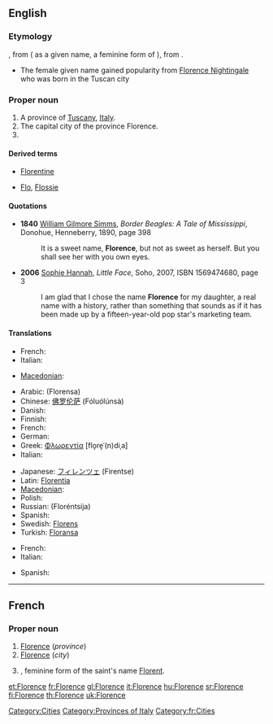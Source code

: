 ==English==

===Etymology===
{{etyl|fr|en}} {{term|Florence|lang=fr}}, from {{etyl|la|en}} {{term|Florentia|lang=la}} ( as a given name, a feminine form of {{term|Florentius|lang=la}}), from {{term|florens||flowering, flourishing|lang=la}}.
* The female given name gained popularity from [[w:Florence Nightingale|Florence Nightingale]] who was born in the Tuscan city

===Proper noun===
{{en-proper noun}}

# A province of [[Tuscany]], [[Italy]].
# The capital city of the province Florence.
# {{given name|female|from=Latin}}

====Derived terms====
* [[Florentine]]
* {{i-c|pet forms of the given name}} [[Flo]], [[Flossie]]

====Quotations====
* '''1840''' [[w:William Gilmore Simms|William Gilmore Simms]], ''Border Beagles: A Tale of Mississippi'', Donohue, Henneberry, 1890, page 398
*: It is a sweet name, '''Florence''', but not as sweet as herself. But you shall see her with you own eyes.
* '''2006''' [[w:Sophie Hannah|Sophie Hannah]], ''Little Face'', Soho, 2007, ISBN 1569474680, page 3
*: I am glad that I chose the name '''Florence''' for my daughter, a real name with a history, rather than something that sounds as if it has been made up by a fifteen-year-old pop star's marketing team.

====Translations====
{{trans-top|province}}
* French: {{t+|fr|Florence}}
* Italian: {{t+|it|Firenze}}
{{trans-mid}}
* [[Macedonian]]: {{t|mk|Фиренца|f|tr=Firénca|sc=Cyrl}}
{{trans-bottom}}

{{trans-top|city}}
* Arabic: {{Arab|[[فلورنسا]]}} (Florensa)
* Chinese: [[佛罗伦萨]] (Fóluólúnsà)
* Danish: {{t-|da|Firenze}}
* Finnish: {{t+|fi|Firenze}}
* French: {{t+|fr|Florence}}
* German: {{t+|de|Florenz}}
* Greek: [[Φλωρεντία]] [flo̞re̞ˈ(n)diˌa] {{f}}
* Italian: {{t+|it|Firenze}}
{{trans-mid}}
* Japanese: [[フィレンツェ]] (Firentse)
* Latin: [[Florentia]]
* [[Macedonian]]: {{t|mk|Фиренца|f|tr=Firénca|sc=Cyrl}}
* Polish: {{t+|pl|Florencja}}
* Russian: {{t|ru|Флоренция|f|sc=Cyrl}} (Floréntsija)
* Spanish: {{t+|es|Florencia}}
* Swedish: [[Florens]]
* Turkish: [[Floransa]]
{{trans-bottom}}

{{trans-top|female given name}}
* French: {{t+|fr|Florence}}
* Italian: {{t+|it|Fiorenza|f}}
{{trans-mid}}
* Spanish: {{t+|es|Florencia}}
{{trans-bottom}}

[[Category:Cities]]
[[Category:Provinces of Italy]]

----

==French==

===Proper noun===
{{infl|fr|proper noun|g=f}}

# [[#English|Florence]] (''province'')
# [[#English|Florence]] (''city'')
# {{given name|female|lang=fr}}, feminine form of the saint's name [[Florent]].

[[Category:fr:Cities]]

[[et:Florence]]
[[fr:Florence]]
[[gl:Florence]]
[[it:Florence]]
[[hu:Florence]]
[[sr:Florence]]
[[fi:Florence]]
[[th:Florence]]
[[uk:Florence]]